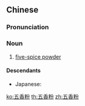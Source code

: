 ==Chinese==
{{zh-forms|type=21}}

===Pronunciation===
{{zh-pron
|m=wǔxiāngfěn
|c=ng5 hoeng1 fan2
|cat=n
}}

===Noun===
{{zh-noun}}

# [[five-spice powder]]

====Descendants====
* Japanese: {{ja-r|ウーシャンフェン}}

[[ko:五香粉]]
[[th:五香粉]]
[[zh:五香粉]]
